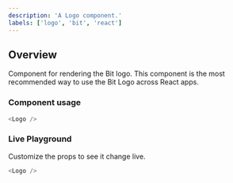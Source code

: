 ```yaml
---
description: 'A Logo component.'
labels: ['logo', 'bit', 'react']
---
```



## Overview

Component for rendering the Bit logo. This component is the most recommended way to use the Bit Logo across React apps.

### Component usage

```js live
<Logo />
```

### Live Playground

Customize the props to see it change live.

```js live
<Logo />
```
